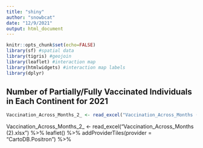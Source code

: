 ```yaml
---
title: "shiny"
author: "snowbcat"
date: "12/9/2021"
output: html_document
---
```


```r
knitr::opts_chunk$set(echo=FALSE)
library(sf) #spatial data
library(tigris) #geojoin
library(leaflet) #interaction map
library(htmlwidgets) #interaction map labels
library(dplyr)
```



## Number of Partially/Fully Vaccinated Individuals in Each Continent for 2021 
```r
Vaccination_Across_Months_2_ <- read_excel("Vaccination_Across_Months (2).xlsx")
```

Vaccination_Across_Months_2_ <- read_excel("Vaccination_Across_Months (2).xlsx") %>%
  leaflet() %>%
  addProviderTiles(provider = "CartoDB.Positron") %>% 
  

